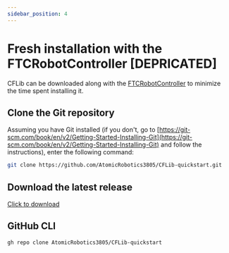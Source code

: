 ```yaml
---
sidebar_position: 4
---
```


# Fresh installation with the FTCRobotController [DEPRICATED]

CFLib can be downloaded along with the [FTCRobotController](https://github.com/FIRST-Tech-Challenge/FtcRobotController) to minimize the time spent installing it. 

## Clone the Git repository
Assuming you have Git installed (if you don't, go to [https://git-scm.com/book/en/v2/Getting-Started-Installing-Git](https://git-scm.com/book/en/v2/Getting-Started-Installing-Git) and follow the instructions), enter the following command:
```bash
git clone https://github.com/AtomicRobotics3805/CFLib-quickstart.git
```

## Download the latest release

[Click to download](https://github.com/AtomicRobotics3805/CFLib-quickstart/releases/download/2022.10.14/CFLibQuickstart.zip)

## GitHub CLI

```bash
gh repo clone AtomicRobotics3805/CFLib-quickstart
```
